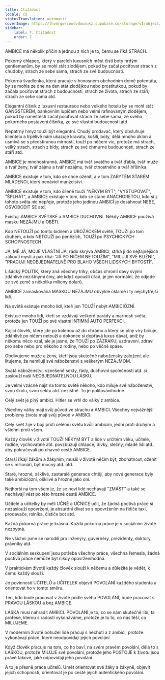 ```yaml
---
title: Ctižádost
locale: cs
statusTranslation: automatic
coverImage: https://lhvmrqwrcowdvduuaukz.supabase.co/storage/v1/object/public/strapi-uploads/small_cover-educacion-fundamental.webp-2d51a7828a2b1309555be27f7e2a61a0.webp
sidebar:
    label: 7. Ctižádost
    order: 7
---
```

AMBICE má několik příčin a jednou z nich je to, čemu se říká STRACH.

Pokorný chlapec, který v parcích luxusních měst čistí boty hrdým gentlemanům, by se mohl stát zlodějem, pokud by začal pociťovat strach z chudoby, strach ze sebe sama, strach ze své budoucnosti.

Pokorná švadlenka, která pracuje v honosném obchodním domě potentáta, by se mohla ze dne na den stát zlodějkou nebo prostitutkou, pokud by začala pociťovat strach z budoucnosti, strach ze života, strach ze stáří, strach ze sebe sama atd.

Elegantní číšník z luxusní restaurace nebo velkého hotelu by se mohl stát GANGSTEREM, bankovním lupičem nebo velmi rafinovaným zlodějem, pokud by naneštěstí začal pociťovat strach ze sebe sama, ze svého pokorného postavení číšníka, ze své vlastní budoucnosti atd.

Nepatrný hmyz touží být elegantní. Chudý prodavač, který obsluhuje klientelu a trpělivě nám ukazuje kravatu, košili, boty, dělá mnoho úklon a usmívá se s předstíranou mírností, touží po něčem víc, protože má strach, velký strach, strach z bídy, strach ze své chmurné budoucnosti, strach ze stáří atd.

AMBICE je mnohostranná. AMBICE má tvář svatého a tvář ďábla, tvář muže a tvář ženy, tvář zájmu a tvář nezájmu, tvář ctnostného a tvář hříšníka.

AMBICE existuje v tom, kdo se chce oženit, a v tom ZARYTÉM STARÉM MLÁDENCI, který nenávidí manželství.

AMBICE existuje v tom, kdo šíleně touží "NĚKÝM BÝT", "VYSTUPOVAT", "ŠPLHAT", a AMBICE existuje v tom, kdo se stane ANACHORETOU, kdo si z tohoto světa nic nepřeje, protože jeho jedinou AMBICÍ je dosáhnout NEBE, OSVOBODIT SE atd.

Existují AMBICE SVĚTSKÉ a AMBICE DUCHOVNÍ. Někdy AMBICE používá masku NEZÁJMU a OBĚTI.

Kdo NETOUŽÍ po tomto bídném a UBOŽÁCKÉM světě, TOUŽÍ po tom druhém, a kdo NETOUŽÍ po penězích, TOUŽÍ po PSYCHICKÝCH SCHOPNOSTECH.

JÁ, MÉ JÁ, MOJE VLASTNÍ JÁ, rádo skrývá AMBICI, strká ji do nejtajnějších zákoutí mysli a pak říká: "JÁ PO NIČEM NETOUŽÍM", "MILUJI SVÉ BLIŽNÍ", "PRACUJI NEOBJEDNATELNĚ PRO BLAHO VŠECH LIDSKÝCH BYTOSTÍ".

Lišácký POLITIK, který zná všechny triky, občas ohromí davy svými zdánlivě nezištnými činy, ale když opouští úřad, je jen normální, že odjede ze své země s několika miliony dolarů.

AMBICE zamaskovaná MASKOU NEZÁJMU obvykle oklame i ty nejchytřejší lidi.

Na světě existuje mnoho lidí, kteří jen TOUŽÍ nebýt AMBICIÓZNÍ.

Existuje mnoho lidí, kteří se vzdávají veškeré parády a marnosti světa, protože jen TOUŽÍ po své vlastní INTIMNÍ AUTO PERFEKCI.

Kající člověk, který jde po kolenou až do chrámu a který se plný víry bičuje, zdánlivě po ničem netouží a dokonce si dopřává luxus dávat, aniž by někomu něco vzal, ale je jasné, že TOUŽÍ po ZÁZRAKU, uzdravení, zdraví pro sebe nebo pro někoho z rodiny, nebo po věčné spáse.

Obdivujeme muže a ženy, kteří jsou skutečně nábožensky založení, ale litujeme, že nemilují své náboženství s veškerým NEZÁJMOM.

Svatá náboženství, vznešené sekty, řády, duchovní společnosti atd. si zaslouží naši NEOBJEDNATELNOU LÁSKU.

Je velmi vzácné najít na tomto světě někoho, kdo miluje své náboženství, svou školu, svou sektu atd. nezištně. To je politováníhodné.

Celý svět je plný ambicí. Hitler se vrhl do války z ambice.

Všechny války mají svůj původ ve strachu a AMBICI. Všechny nejvážnější problémy života mají svůj původ v AMBICI.

Celý svět žije v boji proti celému světu kvůli ambicím, jedni proti druhým a všichni proti všem.

Každý člověk v životě TOUŽÍ NĚKÝM BÝT a lidé v určitém věku, učitelé, rodiče, vychovatelé atd. povzbuzují chlapce, dívky, slečny, mladé lidi atd., aby pokračovali po ohavné cestě AMBICE.

Starší říkají žákům a žákyním, musíš v životě něčím být, zbohatnout, oženit se s milionáři, být mocný atd. atd.

Staré, hrozné, ošklivé, zastaralé generace chtějí, aby nové generace byly také ambiciózní, ošklivé a hrozné jako oni.

Nejhorší na tom všem je, že se noví lidé nechávají "ZMÁST" a také se nechávají vést po této hrozné cestě AMBICE.

Učitelé a učitelky by měli UČNĚ a UČNICE učit, že žádná poctivá práce si nezaslouží opovržení, je absurdní dívat se s opovržením na řidiče taxi, prodavače, rolníka, čističe bot atd.

Každá pokorná práce je krásná. Každá pokorná práce je v sociálním životě nezbytná.

Ne všichni jsme se narodili pro inženýry, guvernéry, prezidenty, doktory, právníky atd.

V sociálním seskupení jsou potřeba všechny práce, všechna řemesla, žádná poctivá práce nemůže být nikdy opovrženíhodná.

V praktickém životě každý člověk slouží k něčemu a důležité je vědět, k čemu každý slouží.

Je povinností UČITELŮ a UČITELEK objevit POVOLÁNÍ každého studenta a orientovat ho v tomto směru.

Ten, kdo bude pracovat v životě podle svého POVOLÁNÍ, bude pracovat s PRAVOU LÁSKOU a bez AMBICE.

LÁSKA musí nahradit AMBICI. POVOLÁNÍ je to, co se nám skutečně líbí, ta profese, kterou s radostí vykonáváme, protože je to to, co nás těší, co MILUJEME.

V moderním životě bohužel lidé pracují s nechutí a z ambicí, protože vykonávají práce, které neodpovídají jejich povolání.

Když člověk pracuje na tom, co ho baví, na svém pravém povolání, dělá to s LÁSKOU, protože MILUJE své povolání, protože jeho POSTOJE k životu jsou právě takové, jaké odpovídají jeho povolání.

A to je přesně práce učitelů. Umět orientovat své žáky a žákyně, objevit jejich schopnosti, orientovat je po cestě jejich autentického povolání.

